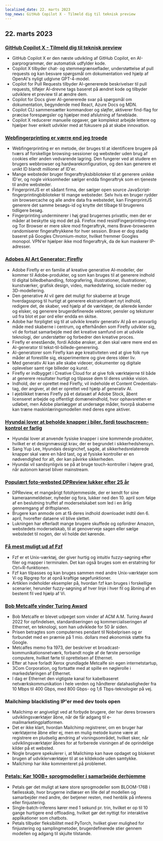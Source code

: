 ```yaml
---
localized_date: 22. marts 2023
top_news: GitHub Copilot X - Tilmeld dig til teknisk preview
---
```










<CallToAction />

<Steps>

## 22. marts 2023

### [GitHub Copilot X - Tilmeld dig til teknisk preview](https://github.blog/2023-03-22-github-copilot-x-the-ai-powered-developer-experience/?ref=hackernewsgpt.com)

- GitHub Copilot X er den næste udvikling af GitHub Copilot, en AI-parprogrammør, der automatisk udfylder kode.
- Copilot X tilbyder chat- og stemmegrænseflader, understøttelse af pull requests og kan besvare spørgsmål om dokumentation ved hjælp af OpenAI's nyligt udgivne GPT-4-model.
- Copilot for Pull Requests tilbyder AI-genererede beskrivelser til pull requests, tilføjer AI-drevne tags baseret på ændret kode og tilbyder udviklere et preview til at ændre dem.
- Copilot for Docs giver AI-genererede svar på spørgsmål om dokumentation, begyndende med React, Azure Docs og MDN.
- Copilot CLI sammensætter kommandoer og sløjfer, aktiverer find-flag for præcise forespørgsler og hjælper med afslutning af faneblade.
- Copilot X reducerer manuelle opgaver, gør komplekst arbejde lettere og hjælper hver enkelt udvikler med at fokusere på at skabe innovation.

### [Webfingerprinting er værre end jeg troede](https://www.bitestring.com/posts/2023-03-19-web-fingerprinting-is-worse-than-I-thought.html?ref=hackernewsgpt.com)

- Webfingerprinting er en metode, der bruges til at identificere brugere på tværs af forskellige browsing-sessioner og websteder uden brug af cookies eller anden vedvarende lagring. Den fungerer ved at studere en brugers webbrowser og hardwarekonfiguration, og den kan generere et unikt ID blandt millioner af ID'er.
- Mange websteder bruger fingeraftryksbiblioteker til at generere unikke ID'er, og nogle virksomheder sælger endda fingeraftryk som en tjeneste til andre websteder.
- FingerprintJS er et sådant firma, der sælger open source JavaScript-fingerprintingbiblioteker til mange websteder. Selv hvis en bruger rydder sin browsercache og alle andre data fra webstedet, kan FingerprintJS generere det samme besøgs-id og knytte det tilbage til brugerens tidligere besøg.
- Fingerprinting underminerer i høj grad brugernes privatliv, men der er måder at beskytte sig mod det på. Firefox med resistFingerprinting=true og Tor Browser er mere sikre mod fingeraftryk, mens Brave-browseren randomiserer fingeraftrykkene for hver session. Brave er dog stadig baseret på Googles Chromium-motor, hvilket fremmer Googles monopol. VPN'er hjælper ikke mod fingeraftryk, da de kun maskerer IP-adresser.

### [Adobes AI Art Generator: Firefly](https://www.adobe.com/sensei/generative-ai/firefly.html?ref=hackernewsgpt.com)

- Adobe Firefly er en familie af kreative generative AI-modeller, der kommer til Adobe-produkter, og som kan bruges til at generere indhold til digital billedbehandling, fotografering, illustrationer, illustrationer, kunstværker, grafisk design, video, markedsføring, sociale medier og 3D-modellering.
- Den generative AI vil gøre det muligt for skaberne at bruge hverdagssprog til hurtigt at generere ekstraordinært nyt indhold, redigere det, de skaber, ved hjælp af de værktøjer, de allerede kender og elsker, og generere brugerdefinerede vektorer, pensler og teksturer ud fra blot et par ord eller endda en skitse.
- Adobe har forpligtet sig til at udvikle kreativ generativ AI på en ansvarlig måde med skaberne i centrum, og efterhånden som Firefly udvikler sig, vil de fortsat samarbejde med det kreative samfund om at udvikle teknologi, der understøtter og forbedrer den kreative proces.
- Firefly er enestående, fordi Adobe ønsker, at den skal være mere end en AI-generator til tekst-til-billede-generering.
- AI-generatorer som Firefly kan øge kreativiteten ved at give folk nye måder at forestille sig, eksperimentere og give deres idéer liv.
- Med generativ AI kan alle skabe videoer, dokumenter og digitale oplevelser samt rige billeder og kunst.
- Firefly er indbygget i Creative Cloud for at give folk værktøjerne til både at generere resultater hurtigt og tilpasse dem til deres unikke vision.
- Indhold, der er oprettet med Firefly, vil indeholde et Content Credentials-tag, der angiver, at det er oprettet ved hjælp af generativ AI.
- I øjeblikket trænes Firefly på et datasæt af Adobe Stock, åbent licenseret arbejde og offentligt domæneindhold, hvor ophavsretten er udløbet, men Adobe planlægger at undersøge måder, hvorpå skaberne kan træne maskinlæringsmodellen med deres egne aktiver.

### [Hyundai lover at beholde knapper i biler, fordi touchscreen-kontrol er farlig](https://www.thedrive.com/news/hyundai-promises-to-keep-buttons-in-cars-because-touchscreen-controls-are-dangerous?ref=hackernewsgpt.com)

- Hyundai lover at anvende fysiske knapper i sine kommende produkter, hvilket er et designmæssigt krav, der er begrundet i sikkerhedshensyn.
- Sang Yup Lee, Hyundais designchef, sagde, at sikkerhedsrelaterede knapper skal være en hård tast, og at fysiske kontroller er en nødvendighed for alt, der kan påvirke sikkerheden.
- Hyundai vil sandsynligvis se på at bruge touch-kontroller i højere grad, når autonom kørsel bliver mainstream.

### [Populært foto-websted DPReview lukker efter 25 år](https://www.dpreview.com/news/5901145460/dpreview-com-to-close?ref=hackernewsgpt.com)

- DPReview, et mangeårigt fotohjemmeside, der er kendt for sine kameraanmeldelser, nyheder og fora, lukker ned den 10. april som følge af en beslutning truffet af moderselskabet som led i en årlig gennemgang af driftsplanen.
- Brugere kan anmode om at få deres indhold downloadet indtil den 6. april, hvorefter dataene vil blive slettet.
- Lukningen har efterladt mange brugere skuffede og opfordrer Amazon, webstedets moderselskab, til at genoverveje sagen eller sælge webstedet til nogen, der vil holde det kørende.

### [Få mest muligt ud af Fzf](https://andrew-quinn.me/fzf/?ref=hackernewsgpt.com)

- Fzf er et Unix-værktøj, der giver hurtig og intuitiv fuzzy-søgning efter filer og mapper i terminalen. Det kan også bruges som en erstatning for Ctrl+R-funktionen.
- Fzf kan tilpasses og kan bruges sammen med andre Unix-værktøjer som Vi og Ripgrep for at opnå kraftige søgefunktioner.
- Artiklen indeholder eksempler på, hvordan fzf kan bruges i forskellige scenarier, herunder fuzzy-søgning af hver linje i hver fil og åbning af en bestemt fil ved hjælp af Vi.

### [Bob Metcalfe vinder Turing Award](https://amturing.acm.org/?2023=&ref=hackernewsgpt.com)

- Bob Metcalfe er blevet udpeget som vinder af ACM A.M. Turing Award 2022 for opfindelsen, standardiseringen og kommercialiseringen af Ethernet, en teknologi, som han udviklede for 50 år siden.
- Prisen betragtes som computernes pendant til Nobelprisen og er forbundet med en præmie på 1 mio. dollars med økonomisk støtte fra Google.
- Metcalfes memo fra 1973, der beskriver et broadcast-kommunikationsnetværk, forbandt nogle af de første personlige computere, hvilket førte til oprettelsen af Ethernet.
- Efter at have forladt Xerox grundlagde Metcalfe sin egen internetstartup, 3Com Corporation, og fortsatte med at spille en nøglerolle i markedsføringen af Ethernet.
- I dag er Ethernet den vigtigste kanal for kabelbaseret netværkskommunikation i hele verden og håndterer datahastigheder fra 10 Mbps til 400 Gbps, med 800 Gbps- og 1,6 Tbps-teknologier på vej.

### Mailchimp blacklisting IP'er med dev tools open

- Mailchimp er angiveligt ved at forbyde brugere, der har deres browsers udviklingsværktøjer åbne, når de får adgang til e-mailmarketingplatformen.
- Det er ikke klart, hvordan Mailchimp registrerer, om en bruger har værktøjerne åbne eller ej, men en mulig metode kunne være at registrere en pludselig ændring af visningsområdet, hvilket sker, når udviklingsværktøjer åbnes for at forberede visningen af de oprindelige kilder på et websted.
- Nogle brugere spekulerer i, at Mailchimp kan have opdaget og blokeret brugen af udviklerværktøjer til at se kildekode uden samtykke.
- Mailchimp har ikke kommenteret på problemet.

### [Petals: Kør 100B+ sprogmodeller i samarbejde derhjemme](https://petals.ml/?ref=hackernewsgpt.com)

- Petals gør det muligt at køre store sprogmodeller som BLOOM-176B i fællesskab, hvor brugerne indlæser en lille del af modellen og samarbejder med andre, der betjener resten, med henblik på inferens eller finjustering.
- Single-batch-inferens kører med 1 sekund pr. trin, hvilket er op til 10 gange hurtigere end offloading, hvilket gør det nyttigt for interaktive applikationer som chatbots.
- Petals tilbyder fleksibilitet med PyTorch, hvilket giver mulighed for finjustering og samplingmetoder, brugerdefinerede stier gennem modellen og adgang til skjulte tilstande.

</Steps>
